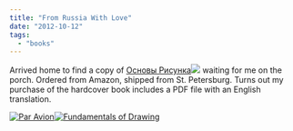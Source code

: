 ```yaml
---
title: "From Russia With Love"
date: "2012-10-12"
tags: 
  - "books"
---
```


Arrived home to find a copy of [Основы Рисунка](http://www.amazon.com/gp/product/5903733018/ref=as_li_ss_tl?ie=UTF8&camp=1789&creative=390957&creativeASIN=5903733018&linkCode=as2&tag=micha0a3-20 "Основы Рисунка")![](http://www.assoc-amazon.com/e/ir?t=micha0a3-20&l=as2&o=1&a=5903733018) waiting for me on the porch. Ordered from Amazon, shipped from St. Petersburg. Turns out my purchase of the hardcover book includes a PDF file with an English translation.

[![](http://www.michaeljhopcroft.com/wp-content/uploads/2012/10/IMG_0170-300x225.jpg "Par Avion")](http://www.michaeljhopcroft.com/2012/10/11/from-russia-with-love/img_0170/)[![](http://www.michaeljhopcroft.com/wp-content/uploads/2012/10/Fundamentals-of-Drawing-212x300.png "Fundamentals of Drawing")](http://www.michaeljhopcroft.com/2012/10/11/from-russia-with-love/fundamentals-of-drawing/)
